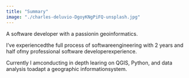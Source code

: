 ```yaml
---
title: "Summary"
image: "./charles-deluvio-DgoyKNgPiFQ-unsplash.jpg"
---
```



A software developer with a passionin geoinformatics.

I’ve experiencedthe full process of softwareengineering with 2 years and half ofmy professional software developerexperience.

Currently I amconducting in depth learing on QGIS, Python, and data analysis toadapt a geographic informationsystem.
